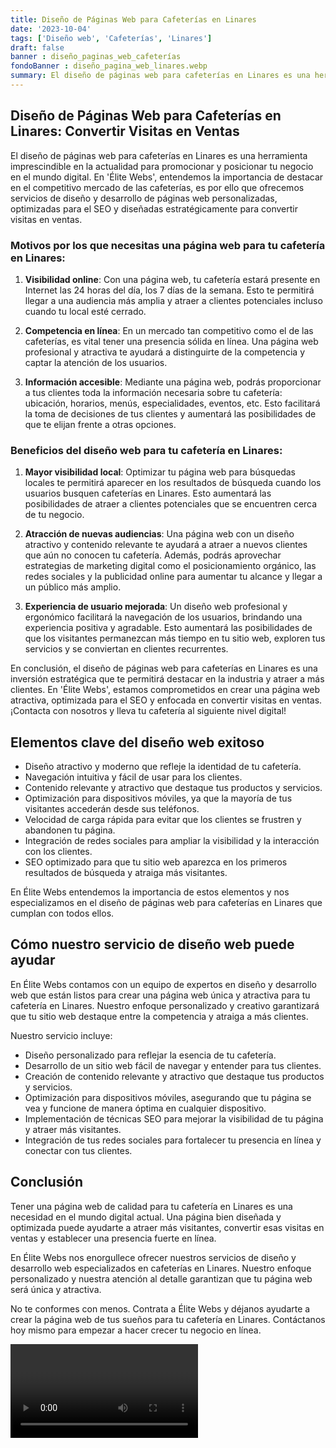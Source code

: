 ```yaml
---
title: Diseño de Páginas Web para Cafeterías en Linares
date: '2023-10-04'
tags: ['Diseño web', 'Cafeterías', 'Linares']
draft: false
banner : diseño_paginas_web_cafeterías
fondoBanner : diseño_pagina_web_linares.webp
summary: El diseño de páginas web para cafeterías en Linares es una herramienta imprescindible en la actualidad para promocionar y posicionar tu negocio en el mundo digital. En 'Élite Webs', entendemos la importancia de destacar en el competitivo mercado de las cafeterías, es por ello que ofrecemos servicios de diseño y desarrollo de páginas web personalizadas, optimizadas para el SEO y diseñadas estratégicamente para convertir visitas en ventas.
---
```


## Diseño de Páginas Web para Cafeterías en Linares: Convertir Visitas en Ventas

El diseño de páginas web para cafeterías en Linares es una herramienta imprescindible en la actualidad para promocionar y posicionar tu negocio en el mundo digital. En 'Élite Webs', entendemos la importancia de destacar en el competitivo mercado de las cafeterías, es por ello que ofrecemos servicios de diseño y desarrollo de páginas web personalizadas, optimizadas para el SEO y diseñadas estratégicamente para convertir visitas en ventas.

### Motivos por los que necesitas una página web para tu cafetería en Linares:

1. **Visibilidad online**: Con una página web, tu cafetería estará presente en Internet las 24 horas del día, los 7 días de la semana. Esto te permitirá llegar a una audiencia más amplia y atraer a clientes potenciales incluso cuando tu local esté cerrado.

2. **Competencia en línea**: En un mercado tan competitivo como el de las cafeterías, es vital tener una presencia sólida en línea. Una página web profesional y atractiva te ayudará a distinguirte de la competencia y captar la atención de los usuarios.

3. **Información accesible**: Mediante una página web, podrás proporcionar a tus clientes toda la información necesaria sobre tu cafetería: ubicación, horarios, menús, especialidades, eventos, etc. Esto facilitará la toma de decisiones de tus clientes y aumentará las posibilidades de que te elijan frente a otras opciones.

### Beneficios del diseño web para tu cafetería en Linares:

1. **Mayor visibilidad local**: Optimizar tu página web para búsquedas locales te permitirá aparecer en los resultados de búsqueda cuando los usuarios busquen cafeterías en Linares. Esto aumentará las posibilidades de atraer a clientes potenciales que se encuentren cerca de tu negocio.

2. **Atracción de nuevas audiencias**: Una página web con un diseño atractivo y contenido relevante te ayudará a atraer a nuevos clientes que aún no conocen tu cafetería. Además, podrás aprovechar estrategias de marketing digital como el posicionamiento orgánico, las redes sociales y la publicidad online para aumentar tu alcance y llegar a un público más amplio.

3. **Experiencia de usuario mejorada**: Un diseño web profesional y ergonómico facilitará la navegación de los usuarios, brindando una experiencia positiva y agradable. Esto aumentará las posibilidades de que los visitantes permanezcan más tiempo en tu sitio web, exploren tus servicios y se conviertan en clientes recurrentes.

En conclusión, el diseño de páginas web para cafeterías en Linares es una inversión estratégica que te permitirá destacar en la industria y atraer a más clientes. En 'Élite Webs', estamos comprometidos en crear una página web atractiva, optimizada para el SEO y enfocada en convertir visitas en ventas. ¡Contacta con nosotros y lleva tu cafetería al siguiente nivel digital!

<GifSeo />

<Cta />

## Elementos clave del diseño web exitoso

- Diseño atractivo y moderno que refleje la identidad de tu cafetería.
- Navegación intuitiva y fácil de usar para los clientes.
- Contenido relevante y atractivo que destaque tus productos y servicios.
- Optimización para dispositivos móviles, ya que la mayoría de tus visitantes accederán desde sus teléfonos.
- Velocidad de carga rápida para evitar que los clientes se frustren y abandonen tu página.
- Integración de redes sociales para ampliar la visibilidad y la interacción con los clientes.
- SEO optimizado para que tu sitio web aparezca en los primeros resultados de búsqueda y atraiga más visitantes.

En Élite Webs entendemos la importancia de estos elementos y nos especializamos en el diseño de páginas web para cafeterías en Linares que cumplan con todos ellos.

## Cómo nuestro servicio de diseño web puede ayudar

En Élite Webs contamos con un equipo de expertos en diseño y desarrollo web que están listos para crear una página web única y atractiva para tu cafetería en Linares. Nuestro enfoque personalizado y creativo garantizará que tu sitio web destaque entre la competencia y atraiga a más clientes.

Nuestro servicio incluye:

- Diseño personalizado para reflejar la esencia de tu cafetería.
- Desarrollo de un sitio web fácil de navegar y entender para tus clientes.
- Creación de contenido relevante y atractivo que destaque tus productos y servicios.
- Optimización para dispositivos móviles, asegurando que tu página se vea y funcione de manera óptima en cualquier dispositivo.
- Implementación de técnicas SEO para mejorar la visibilidad de tu página y atraer más visitantes.
- Integración de tus redes sociales para fortalecer tu presencia en línea y conectar con tus clientes.

## Conclusión

Tener una página web de calidad para tu cafetería en Linares es una necesidad en el mundo digital actual. Una página bien diseñada y optimizada puede ayudarte a atraer más visitantes, convertir esas visitas en ventas y establecer una presencia fuerte en línea.

En Élite Webs nos enorgullece ofrecer nuestros servicios de diseño y desarrollo web especializados en cafeterías en Linares. Nuestro enfoque personalizado y nuestra atención al detalle garantizan que tu página web será única y atractiva.

No te conformes con menos. Contrata a Élite Webs y déjanos ayudarte a crear la página web de tus sueños para tu cafetería en Linares. Contáctanos hoy mismo para empezar a hacer crecer tu negocio en línea.

<Video />

<CtaBot job='Cafeterías' city='Linares'/>

<Gmaps query='Linares+españa+maps' />